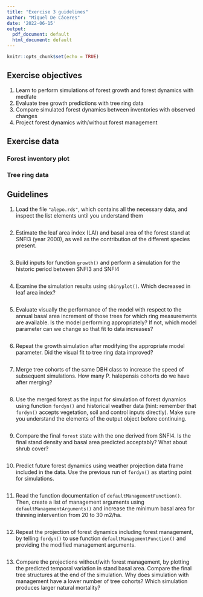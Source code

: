 ```yaml
---
title: "Exercise 3 guidelines"
author: "Miquel De Cáceres"
date: '2022-06-15'
output:
  pdf_document: default
  html_document: default
---
```


```r
knitr::opts_chunk$set(echo = TRUE)
```



## Exercise objectives

  1. Learn to perform simulations of forest growth and forest dynamics with medfate
  2. Evaluate tree growth predictions with tree ring data
  3. Compare simulated forest dynamics between inventories with observed changes
  4. Project forest dynamics with/without forest management

## Exercise data

### Forest inventory plot


### Tree ring data


## Guidelines

1. Load the file `"alepo.rds"`, which contains all the necessary data, and inspect the list elements until you understand them

```r

```

2. Estimate the leaf area index (LAI) and basal area of the forest stand at SNFI3 (year 2000), as well as the contribution of the different species present.

```r

```

3. Build inputs for function `growth()` and perform a simulation for the historic period between SNFI3 and SNFI4

```r

```

4. Examine the simulation results using `shinyplot()`. Which decreased in leaf area index? 

```r

```


5. Evaluate visually the performance of the model with respect to the annual basal area increment of those trees for which ring measurements are available. Is the model performing appropriately? If not, which model parameter can we change so that fit to data increases?

```r

```

6. Repeat the growth simulation after modifying the appropriate model parameter. Did the visual fit to tree ring data improved?

```r

```

7. Merge tree cohorts of the same DBH class to increase the speed of subsequent simulations. How many P. halepensis cohorts do we have after merging?

```r

```


8. Use the merged forest as the input for simulation of forest dynamics using function `fordyn()` and historical weather data (hint: remember that `fordyn()` accepts vegetation, soil and control inputs directly). Make sure you understand the elements of the output object before continuing.
 
```r

```
 
9. Compare the final `forest` state with the one derived from SNFI4. Is the final stand density and basal area predicted acceptably? What about shrub cover?
 
```r

```
 
10. Predict future forest dynamics using weather projection data frame included in the data. Use the previous run of `fordyn()` as starting point for simulations.

```r

```

11. Read the function documentation of `defaultManagementFunction()`. Then, create a list of management arguments using `defaultManagementArguments()` and increase the minimum basal area for thinning intervention from 20 to 30 m2/ha.

```r

```

12. Repeat the projection of forest dynamics including forest management, by telling `fordyn()` to use function `defaultManagementFunction()` and providing the modified management arguments.

```r

```

13. Compare the projections without/with forest management, by plotting the predicted temporal variation in stand basal area. Compare the final tree structures at the end of the simulation. Why does simulation with management have a lower number of tree cohorts? Which simulation produces larger natural mortality?

```r

```

